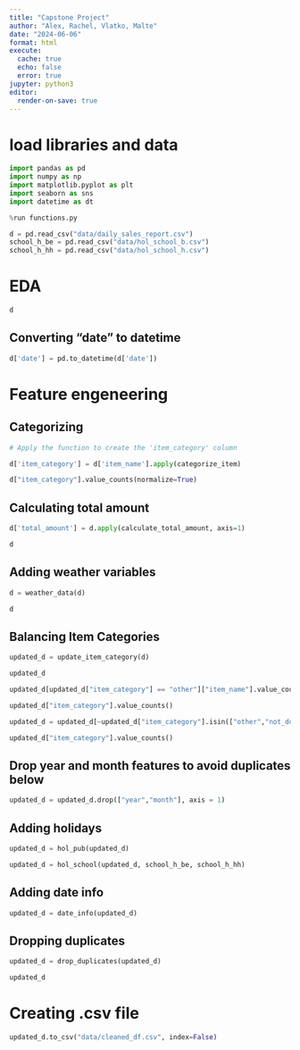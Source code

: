```yaml
---
title: "Capstone Project"
author: "Alex, Rachel, Vlatko, Malte"
date: "2024-06-06"
format: html
execute: 
  cache: true
  echo: false
  error: true
jupyter: python3
editor:
  render-on-save: true
---
```


# load libraries and data

```python
import pandas as pd
import numpy as np
import matplotlib.pyplot as plt
import seaborn as sns
import datetime as dt
```


```python
%run functions.py
```


```python
d = pd.read_csv("data/daily_sales_report.csv")
school_h_be = pd.read_csv("data/hol_school_b.csv")
school_h_hh = pd.read_csv("data/hol_school_h.csv")
```


# EDA 

```python
d
```



## Converting "date" to datetime 

```python
d['date'] = pd.to_datetime(d['date'])
```



# Feature engeneering 

## Categorizing

```python

# Apply the function to create the 'item_category' column

d['item_category'] = d['item_name'].apply(categorize_item)
```


```python
d["item_category"].value_counts(normalize=True)
```


## Calculating total amount

```python
d['total_amount'] = d.apply(calculate_total_amount, axis=1)
```

```python
d
```


## Adding weather variables

```python
d = weather_data(d)
```

```python
d
```



## Balancing Item Categories


```python

updated_d = update_item_category(d)

```

```python
updated_d
```

```python
updated_d[updated_d["item_category"] == "other"]["item_name"].value_counts()
```


```python
updated_d["item_category"].value_counts()
```


```python
updated_d = updated_d[~updated_d["item_category"].isin(["other","not_donut"])]
```


```python
updated_d["item_category"].value_counts()
```


## Drop year and month features to avoid duplicates below

```python
updated_d = updated_d.drop(["year","month"], axis = 1)
```


## Adding holidays

```python
updated_d = hol_pub(updated_d)
```

```python
updated_d = hol_school(updated_d, school_h_be, school_h_hh)
```


## Adding date info

```python
updated_d = date_info(updated_d)
```


## Dropping duplicates

```python
updated_d = drop_duplicates(updated_d)
```


```python
updated_d
```



# Creating .csv file

```python
updated_d.to_csv("data/cleaned_df.csv", index=False)
```